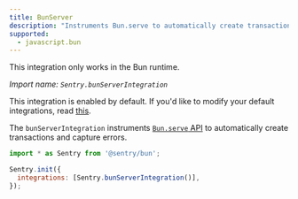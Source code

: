 ```yaml
---
title: BunServer
description: "Instruments Bun.serve to automatically create transactions and capture errors. (default)"
supported:
  - javascript.bun
---
```


<Alert>

This integration only works in the Bun runtime.

</Alert>

_Import name: `Sentry.bunServerIntegration`_

This integration is enabled by default. If you'd like to modify your default integrations, read [this](./../#modifying-default-integrations).

The `bunServerIntegration` instruments [`Bun.serve` API](https://bun.sh/docs/api/http) to automatically create transactions and capture errors.

```JavaScript
import * as Sentry from '@sentry/bun';

Sentry.init({
  integrations: [Sentry.bunServerIntegration()],
});
```
